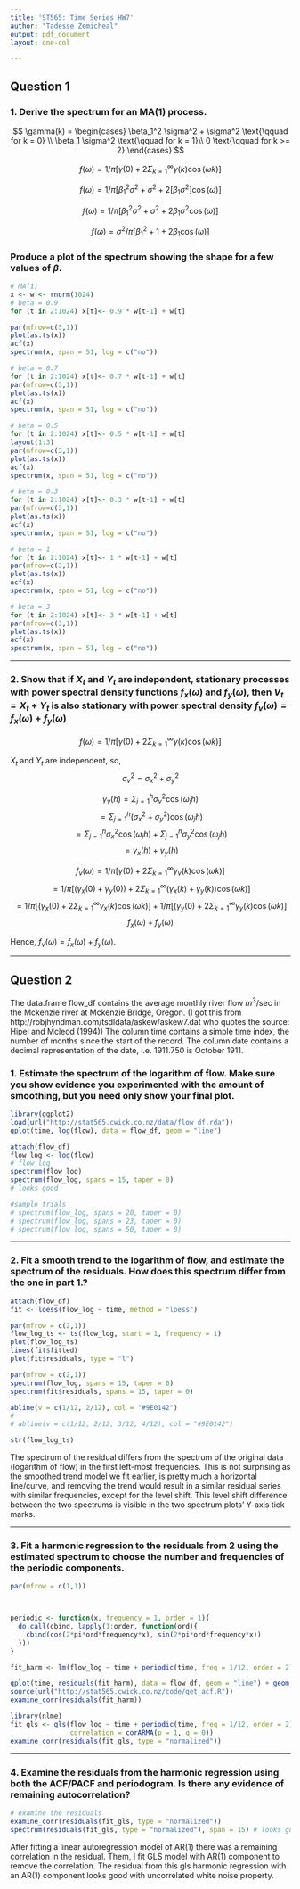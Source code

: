 ---
title: 'ST565: Time Series HW7'
author: "Tadesse Zemicheal"
output: pdf_document
layout: one-col

---

## Question 1

### 1. Derive the spectrum for an MA(1) process.

$$ \gamma(k) = \begin{cases}
\beta_1^2 \sigma^2 + \sigma^2 \text{\qquad for k = 0} \\
\beta_1 \sigma^2 \text{\qquad  for k = 1}\\
0 \text{\qquad for k >= 2}
\end{cases}
$$

$$ 
f(\omega) = 1/\pi \big[\gamma(0) + 2 \Sigma_{k=1}^\infty \gamma(k) \cos(\omega k) \big]
$$

$$ 
f(\omega) = 1/\pi \big[\beta_1^2 \sigma^2 + \sigma^2 + 2 [\beta_1 \sigma^2] \cos(\omega) \big]
$$

$$ 
f(\omega) = 1/\pi \big[\beta_1^2 \sigma^2 + \sigma^2 + 2 \beta_1 \sigma^2 \cos(\omega) \big]
$$

$$ 
f(\omega) = \sigma^2/\pi \big[\beta_1^2 + 1 + 2 \beta_1 \cos(\omega) \big]
$$

### Produce a plot of the spectrum showing the shape for a few values of $\beta$.


```{r}
# MA(1)
x <- w <- rnorm(1024)
# beta = 0.9
for (t in 2:1024) x[t]<- 0.9 * w[t-1] + w[t]

par(mfrow=c(3,1))
plot(as.ts(x))
acf(x)
spectrum(x, span = 51, log = c("no"))

# beta = 0.7
for (t in 2:1024) x[t]<- 0.7 * w[t-1] + w[t]
par(mfrow=c(3,1))
plot(as.ts(x))
acf(x)
spectrum(x, span = 51, log = c("no"))

# beta = 0.5
for (t in 2:1024) x[t]<- 0.5 * w[t-1] + w[t]
layout(1:3)
par(mfrow=c(3,1))
plot(as.ts(x))
acf(x)
spectrum(x, span = 51, log = c("no"))

# beta = 0.3
for (t in 2:1024) x[t]<- 0.3 * w[t-1] + w[t]
par(mfrow=c(3,1))
plot(as.ts(x))
acf(x)
spectrum(x, span = 51, log = c("no"))

# beta = 1
for (t in 2:1024) x[t]<- 1 * w[t-1] + w[t]
par(mfrow=c(3,1))
plot(as.ts(x))
acf(x)
spectrum(x, span = 51, log = c("no"))

# beta = 3
for (t in 2:1024) x[t]<- 3 * w[t-1] + w[t]
par(mfrow=c(3,1))
plot(as.ts(x))
acf(x)
spectrum(x, span = 51, log = c("no"))
```

---

### 2. Show that if $X_t$ and $Y_t$ are independent, stationary processes with power spectral density functions $f_x(\omega)$ and $f_y(\omega)$, then $V_t=X_t+Y_t$ is also stationary with power spectral density $f_v(\omega)=f_x(\omega)+f_y(\omega)$

$$ f(\omega) = 1/\pi \big[\gamma(0) + 2 \Sigma_{k=1}^\infty \gamma(k) \cos(\omega k) \big] $$

$X_t$ and $Y_t$ are independent, so, $$ \sigma_v^2 = \sigma_x^2 + \sigma_y^2 $$

$$ \gamma_v(h) = \Sigma_{j = 1}^{h} \sigma^2_v \cos(\omega_j h)  $$
$$ = \Sigma_{j = 1}^{h} (\sigma_x^2 + \sigma_y^2) \cos(\omega_j h) $$
$$ = \Sigma_{j = 1}^{h} \sigma_x^2 \cos(\omega_j h) +  \Sigma_{j = 1}^{h} \sigma_y^2 \cos(\omega_j h) $$ 
$$ = \gamma_x(h) + \gamma_y(h)$$

$$ f_v(\omega) = 1/\pi \big[\gamma(0) + 2 \Sigma_{k=1}^\infty \gamma_v(k) \cos(\omega k) \big] $$
$$ = 1/\pi \big[(\gamma_x(0) + \gamma_y(0)) + 2 \Sigma_{k=1}^\infty (\gamma_x(k) + \gamma_y(k)) \cos(\omega k) \big] $$
$$ = 1/\pi \big[(\gamma_x(0) + 2 \Sigma_{k=1}^\infty \gamma_x(k) \cos(\omega k) \big] + 1/\pi \big[(\gamma_y(0) + 2 \Sigma_{k=1}^\infty \gamma_y(k) \cos(\omega k) \big] $$
$$ f_x(\omega) + f_y(\omega) $$

Hence,  $f_v(\omega)=f_x(\omega)+f_y(\omega)$.

-------

## Question 2

The data.frame flow_df contains the average monthly river flow $m^3$/sec in the Mckenzie river at Mckenzie Bridge, Oregon. (I got this from http://robjhyndman.com/tsdldata/askew/askew7.dat who quotes the source: Hipel and Mcleod (1994))
The column time contains a simple time index, the number of months since the start of the record. The column date contains a decimal representation of the date, i.e. 1911.750 is October 1911.

### 1. Estimate the spectrum of the logarithm of flow. Make sure you show evidence you experimented with the amount of smoothing, but you need only show your final plot.


```{r,, message=FALSE, warning=FALSE}
library(ggplot2)
load(url("http://stat565.cwick.co.nz/data/flow_df.rda"))
qplot(time, log(flow), data = flow_df, geom = "line")

attach(flow_df)
flow_log <- log(flow)
# flow_log
spectrum(flow_log)
spectrum(flow_log, spans = 15, taper = 0)
# looks good

#sample trials
# spectrum(flow_log, spans = 20, taper = 0)
# spectrum(flow_log, spans = 23, taper = 0)
# spectrum(flow_log, spans = 50, taper = 0)


```

---

### 2. Fit a smooth trend to the logarithm of flow, and estimate the spectrum of the residuals. How does this spectrum differ from the one in part 1.?

```{r, message=FALSE, warning=FALSE}
attach(flow_df)
fit <- loess(flow_log ~ time, method = "loess")

par(mfrow = c(2,1))
flow_log_ts <- ts(flow_log, start = 1, frequency = 1)
plot(flow_log_ts)
lines(fit$fitted)
plot(fit$residuals, type = "l")

par(mfrow = c(2,1))
spectrum(flow_log, spans = 15, taper = 0)
spectrum(fit$residuals, spans = 15, taper = 0)

abline(v = c(1/12, 2/12), col = "#9E0142")
# 
# abline(v = c(1/12, 2/12, 3/12, 4/12), col = "#9E0142")

str(flow_log_ts)

```

The spectrum of the residual differs from the spectrum of the original data (logarithm of flow) in the first left-most frequencies. This is not surprising as the smoothed trend model we fit earlier, is pretty much a horizontal line/curve, and removing the trend would result in a similar residual series with similar frequencies, except for the level shift. This level shift difference between the two spectrums is visible in the two spectrum plots' Y-axis tick marks. 

---

### 3. Fit a harmonic regression to the residuals from 2 using the estimated spectrum to choose the number and frequencies of the periodic components.


```{r}
par(mfrow = c(1,1))



periodic <- function(x, frequency = 1, order = 1){
  do.call(cbind, lapply(1:order, function(ord){
    cbind(cos(2*pi*ord*frequency*x), sin(2*pi*ord*frequency*x))    
  }))
}

fit_harm <- lm(flow_log ~ time + periodic(time, freq = 1/12, order = 2), data = flow_df)

qplot(time, residuals(fit_harm), data = flow_df, geom = "line") + geom_smooth()
source(url("http://stat565.cwick.co.nz/code/get_acf.R"))
examine_corr(residuals(fit_harm))

library(nlme)
fit_gls <- gls(flow_log ~ time + periodic(time, freq = 1/12, order = 2), data = flow_df,
               correlation = corARMA(p = 1, q = 0))
examine_corr(residuals(fit_gls, type = "normalized"))

```

---

### 4. Examine the residuals from the harmonic regression using both the ACF/PACF and periodogram. Is there any evidence of remaining autocorrelation?

```{r}
# examine the residuals
examine_corr(residuals(fit_gls, type = "normalized"))
spectrum(residuals(fit_gls, type = "normalized"), span = 15) # looks good

```

After fitting a linear autoregression model of AR(1) there was a remaining correlation in the residual. Them, I fit GLS model with AR(1) component to remove the correlation. The residual from this gls harmonic regression with an AR(1) component looks good with uncorrelated white noise property. 





